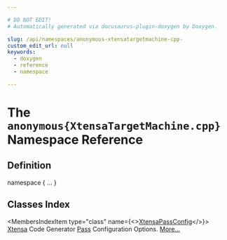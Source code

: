 ```yaml
---

# DO NOT EDIT!
# Automatically generated via docusaurus-plugin-doxygen by Doxygen.

slug: /api/namespaces/anonymous-xtensatargetmachine-cpp-
custom_edit_url: null
keywords:
  - doxygen
  - reference
  - namespace

---
```





# The `anonymous{XtensaTargetMachine.cpp}` Namespace Reference

<DoxygenPage pluginConfig={pluginConfig}>



## Definition

<CodeBlock>namespace &#123; ... &#125;</CodeBlock>

## Classes Index

<MembersIndex>

<MembersIndexItem
  type="class"
  name={<><a href="/docs/api/classes/anonymous-namespace-xtensatargetmachine-cpp-/xtensapassconfig">XtensaPassConfig</a></>}>
<a href="/docs/api/namespaces/llvm/xtensa">Xtensa</a> Code Generator <a href="/docs/api/classes/llvm/pass">Pass</a> Configuration Options. <a href="/docs/api/classes/anonymous-namespace-xtensatargetmachine-cpp-/xtensapassconfig/#details">More...</a>
</MembersIndexItem>

</MembersIndex>


</DoxygenPage>
